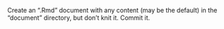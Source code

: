 Create an “.Rmd” document with any content (may be the default) in the “document” directory, but don’t knit it. Commit it.